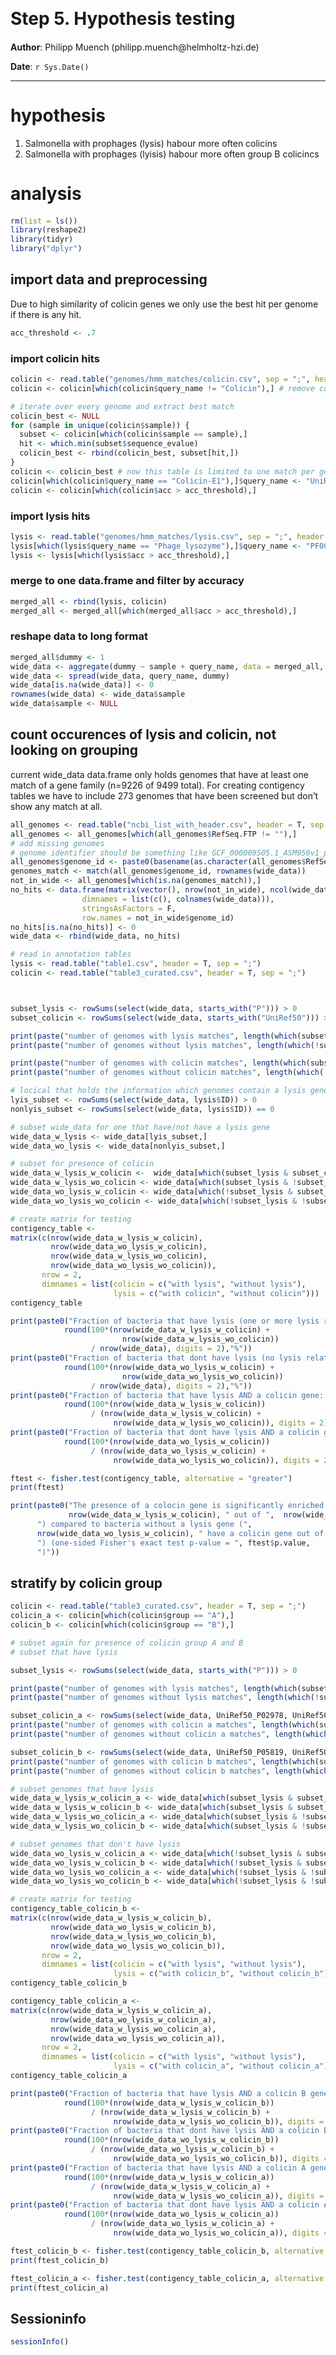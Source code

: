 Step 5. Hypothesis testing
==============================================

**Author**: Philipp Muench (philipp.muench@helmholtz-hzi.de)

**Date**: `r Sys.Date()`

----------------------------------------

<style type="text/css">
h1 {
	line-height: 120%;
}
</style>

# hypothesis

1. Salmonella with prophages (lysis) habour more often colicins
2. Salmonella with prophages (lyisis) habour more often group B colicincs

# analysis 

```r
rm(list = ls())
library(reshape2)
library(tidyr)
library("dplyr")
```

## import data and preprocessing

Due to high similarity of colicin genes we only use the best hit per genome if there is any hit.

```r
acc_threshold <- .7
```

### import colicin hits

```r
colicin <- read.table("genomes/hmm_matches/colicin.csv", sep = ";", header = T, stringsAsFactors = F)
colicin <- colicin[which(colicin$query_name != "Colicin"),] # remove colicin V matches

# iterate over every genome and extract best match
colicin_best <- NULL
for (sample in unique(colicin$sample)) {
  subset <- colicin[which(colicin$sample == sample),]
  hit <- which.min(subset$sequence_evalue)
  colicin_best <- rbind(colicin_best, subset[hit,])
}
colicin <- colicin_best # now this table is limited to one match per genome
colicin[which(colicin$query_name == "Colicin-E1"),]$query_name <- "UniRef50_P02978"
colicin <- colicin[which(colicin$acc > acc_threshold),]
```

### import lysis hits

```r
lysis <- read.table("genomes/hmm_matches/lysis.csv", sep = ";", header = T, stringsAsFactors = F)
lysis[which(lysis$query_name == "Phage_lysozyme"),]$query_name <- "PF00959"
lysis <- lysis[which(lysis$acc > acc_threshold),]
```

### merge to one data.frame and filter by accuracy

```r
merged_all <- rbind(lysis, colicin)
merged_all <- merged_all[which(merged_all$acc > acc_threshold),]
```

### reshape data to long format

```r
merged_all$dummy <- 1
wide_data <- aggregate(dummy ~ sample + query_name, data = merged_all, FUN = sum)
wide_data <- spread(wide_data, query_name, dummy)
wide_data[is.na(wide_data)] <- 0
rownames(wide_data) <- wide_data$sample
wide_data$sample <- NULL
```

## count occurences of lysis and colicin, not looking on grouping

current wide_data data.frame only holds genomes that have at least one match of a gene family (n=9226 of 9499 total). For creating contigency tables we have to include 273 genomes that have been screened but don't show any match at all. 

```r
all_genomes <- read.table("ncbi_list_with_header.csv", header = T, sep = ",")
all_genomes <- all_genomes[which(all_genomes$RefSeq.FTP != ""),]
# add missing genomes
# genome identifier should be something like GCF_000009505.1_ASM950v1_protein
all_genomes$genome_id <- paste0(basename(as.character(all_genomes$RefSeq.FTP)), "_protein")
genomes_match <- match(all_genomes$genome_id, rownames(wide_data))
not_in_wide <- all_genomes[which(is.na(genomes_match)),]
no_hits <- data.frame(matrix(vector(), nrow(not_in_wide), ncol(wide_data),
                dimnames = list(c(), colnames(wide_data))),
                stringsAsFactors = F,
                row.names = not_in_wide$genome_id)
no_hits[is.na(no_hits)] <- 0
wide_data <- rbind(wide_data, no_hits)
```


```r
# read in annotation tables
lysis <- read.table("table1.csv", header = T, sep = ";")
colicin <- read.table("table3_curated.csv", header = T, sep = ";")



subset_lysis <- rowSums(select(wide_data, starts_with("P"))) > 0
subset_colicin <- rowSums(select(wide_data, starts_with("UniRef50"))) > 0

print(paste("number of genomes with lysis matches", length(which(subset_lysis))))
print(paste("number of genomes without lysis matches", length(which(!subset_lysis))))

print(paste("number of genomes with colicin matches", length(which(subset_colicin))))
print(paste("number of genomes without colicin matches", length(which(!subset_colicin))))

# locical that holds the information which genomes contain a lysis gene
lyis_subset <- rowSums(select(wide_data, lysis$ID)) > 0
nonlyis_subset <- rowSums(select(wide_data, lysis$ID)) == 0

# subset wide_data for one that have/not have a lysis gene
wide_data_w_lysis <- wide_data[lyis_subset,]
wide_data_wo_lysis <- wide_data[nonlyis_subset,]

# subset for presence of colicin
wide_data_w_lysis_w_colicin <-  wide_data[which(subset_lysis & subset_colicin),]
wide_data_w_lysis_wo_colicin <- wide_data[which(subset_lysis & !subset_colicin),]
wide_data_wo_lysis_w_colicin <- wide_data[which(!subset_lysis & subset_colicin),]
wide_data_wo_lysis_wo_colicin <- wide_data[which(!subset_lysis & !subset_colicin),]

# create matrix for testing
contigency_table <-
matrix(c(nrow(wide_data_w_lysis_w_colicin),
         nrow(wide_data_wo_lysis_w_colicin),
         nrow(wide_data_w_lysis_wo_colicin),
         nrow(wide_data_wo_lysis_wo_colicin)),
       nrow = 2,
       dimnames = list(colicin = c("with lysis", "without lysis"),
                       lysis = c("with colicin", "without colicin")))
contigency_table
```

```r
print(paste0("Fraction of bacteria that have lysis (one or more lysis related Pfams): ",
            round(100*(nrow(wide_data_w_lysis_w_colicin) + 
                         nrow(wide_data_w_lysis_wo_colicin)) 
                  / nrow(wide_data), digits = 2),"%"))
print(paste0("Fraction of bacteria that dont have lysis (no lysis related Pfams): ",
            round(100*(nrow(wide_data_wo_lysis_w_colicin) + 
                         nrow(wide_data_wo_lysis_wo_colicin)) 
                  / nrow(wide_data), digits = 2),"%"))
print(paste0("Fraction of bacteria that have lysis AND a colicin gene: ",
            round(100*(nrow(wide_data_w_lysis_w_colicin)) 
                  / (nrow(wide_data_w_lysis_w_colicin) + 
                       nrow(wide_data_w_lysis_wo_colicin)), digits = 2),"%"))
print(paste0("Fraction of bacteria that dont have lysis AND a colicin gene among bacteria without lysis ",
            round(100*(nrow(wide_data_wo_lysis_w_colicin)) 
                  / (nrow(wide_data_wo_lysis_w_colicin) + 
                       nrow(wide_data_wo_lysis_wo_colicin)), digits = 2),"%"))
```

```r
ftest <- fisher.test(contigency_table, alternative = "greater")
print(ftest)
```


```r
print(paste0("The presence of a colocin gene is significantly enriched in bacteria that have a lysis gene (", 
             nrow(wide_data_w_lysis_w_colicin), " out of ",  nrow(wide_data_w_lysis_w_colicin) + nrow(wide_data_w_lysis_wo_colicin),
      ") compared to bacteria without a lysis gene (",
      nrow(wide_data_wo_lysis_w_colicin), " have a colicin gene out of ",  nrow(wide_data_wo_lysis_w_colicin) + nrow(wide_data_wo_lysis_wo_colicin),
      ") (one-sided Fisher's exact test p-value = ", ftest$p.value,
      ")"))
```

## stratify by colicin group

```r
colicin <- read.table("table3_curated.csv", header = T, sep = ";")
colicin_a <- colicin[which(colicin$group == "A"),]
colicin_b <- colicin[which(colicin$group == "B"),]

# subset again for presence of colicin group A and B
# subset that have lysis

subset_lysis <- rowSums(select(wide_data, starts_with("P"))) > 0

print(paste("number of genomes with lysis matches", length(which(subset_lysis))))
print(paste("number of genomes without lysis matches", length(which(!subset_lysis))))

subset_colicin_a <- rowSums(select(wide_data, UniRef50_P02978, UniRef50_P09883, UniRef50_Q47502, UniRef50_P08083)) > 0
print(paste("number of genomes with colicin a matches", length(which(subset_colicin_a))))
print(paste("number of genomes without colicin a matches", length(which(!subset_colicin_a))))

subset_colicin_b <- rowSums(select(wide_data, UniRef50_P05819, UniRef50_P17998, UniRef50_P06716, UniRef50_P05820)) > 0
print(paste("number of genomes with colicin b matches", length(which(subset_colicin_b))))
print(paste("number of genomes without colicin b matches", length(which(!subset_colicin_b))))

# subset genomes that have lysis
wide_data_w_lysis_w_colicin_a <- wide_data[which(subset_lysis & subset_colicin_a),]
wide_data_w_lysis_w_colicin_b <- wide_data[which(subset_lysis & subset_colicin_b),]
wide_data_w_lysis_wo_colicin_a <- wide_data[which(subset_lysis & !subset_colicin_a),]
wide_data_w_lysis_wo_colicin_b <- wide_data[which(subset_lysis & !subset_colicin_b),]

# subset genomes that don't have lysis
wide_data_wo_lysis_w_colicin_a <- wide_data[which(!subset_lysis & subset_colicin_a),]
wide_data_wo_lysis_w_colicin_b <- wide_data[which(!subset_lysis & subset_colicin_b),]
wide_data_wo_lysis_wo_colicin_a <- wide_data[which(!subset_lysis & !subset_colicin_a),]
wide_data_wo_lysis_wo_colicin_b <- wide_data[which(!subset_lysis & !subset_colicin_b),]

# create matrix for testing
contigency_table_colicin_b <-
matrix(c(nrow(wide_data_w_lysis_w_colicin_b),
         nrow(wide_data_wo_lysis_w_colicin_b),
         nrow(wide_data_w_lysis_wo_colicin_b),
         nrow(wide_data_wo_lysis_wo_colicin_b)),
       nrow = 2,
       dimnames = list(colicin = c("with lysis", "without lysis"),
                       lysis = c("with colicin_b", "without colicin_b")))
contigency_table_colicin_b

contigency_table_colicin_a <-
matrix(c(nrow(wide_data_w_lysis_w_colicin_a),
         nrow(wide_data_wo_lysis_w_colicin_a),
         nrow(wide_data_w_lysis_wo_colicin_a),
         nrow(wide_data_wo_lysis_wo_colicin_a)),
       nrow = 2,
       dimnames = list(colicin = c("with lysis", "without lysis"),
                       lysis = c("with colicin_a", "without colicin_a")))
contigency_table_colicin_a
```

```r
print(paste0("Fraction of bacteria that have lysis AND a colicin B gene among bacteria taht have a lysis gene ",
            round(100*(nrow(wide_data_w_lysis_w_colicin_b)) 
                  / (nrow(wide_data_w_lysis_w_colicin_b) + 
                       nrow(wide_data_w_lysis_wo_colicin_b)), digits = 2),"%"))
print(paste0("Fraction of bacteria that dont have lysis AND a colicin B gene among bacteria without lysis ",
            round(100*(nrow(wide_data_wo_lysis_w_colicin_b)) 
                  / (nrow(wide_data_wo_lysis_w_colicin_b) + 
                       nrow(wide_data_wo_lysis_wo_colicin_b)), digits = 2),"%"))
print(paste0("Fraction of bacteria that have lysis AND a colicin A gene among bacteria taht have a lysis gene ",
            round(100*(nrow(wide_data_w_lysis_w_colicin_a)) 
                  / (nrow(wide_data_w_lysis_w_colicin_a) + 
                       nrow(wide_data_w_lysis_wo_colicin_a)), digits = 2),"%"))
print(paste0("Fraction of bacteria that dont have lysis AND a colicin A gene among bacteria without lysis ",
            round(100*(nrow(wide_data_wo_lysis_w_colicin_a)) 
                  / (nrow(wide_data_wo_lysis_w_colicin_a) + 
                       nrow(wide_data_wo_lysis_wo_colicin_a)), digits = 2),"%"))
```

```r
ftest_colicin_b <- fisher.test(contigency_table_colicin_b, alternative = "greater")
print(ftest_colicin_b)

ftest_colicin_a <- fisher.test(contigency_table_colicin_a, alternative = "greater")
print(ftest_colicin_a)
```

## Sessioninfo

```r
sessionInfo()
```


